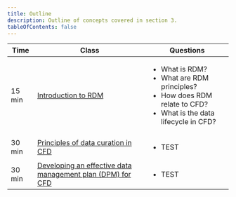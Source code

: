 ```yaml
---
title: Outline
description: Outline of concepts covered in section 3.
tableOfContents: false
---
```


| Time | Class | Questions |
| ------- | ------- | ------- |
| 15 min | [Introduction to RDM](../part1) | <ul><li>What is RDM?</li><li>What are RDM principles? </li><li>How does RDM relate to CFD?</li><li>What is the data lifecycle in CFD? </li></ul> |
| 30 min | [ Principles of data curation in CFD](../part2) | <ul><li>TEST</li></ul> |
| 30 min | [Developing an effective data management plan (DPM) for CFD](../part3) | <ul><li>TEST</li></ul> |
